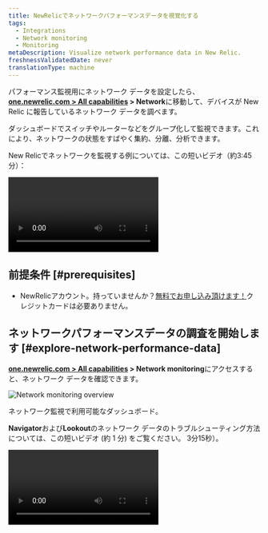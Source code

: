 ```yaml
---
title: NewRelicでネットワークパフォーマンスデータを視覚化する
tags:
  - Integrations
  - Network monitoring
  - Monitoring
metaDescription: Visualize network performance data in New Relic.
freshnessValidatedDate: never
translationType: machine
---
```



パフォーマンス監視用にネットワーク データを設定したら、 <DNT>**[one.newrelic.com > All capabilities](https://one.newrelic.com/all-capabilities) > Network**</DNT>に移動して、デバイスが New Relic に報告しているネットワーク データを調べます。

ダッシュボードでスイッチやルーターなどをグループ化して監視できます。これにより、ネットワークの状態をすばやく集約、分離、分析できます。

New Relicでネットワークを監視する例については、この短いビデオ（約3:45分）：

<Video
  id="rnxfPSR_ZCo"
  type="youtube"
/>

## 前提条件 [#prerequisites]

* NewRelicアカウント。持っていませんか？[無料でお申し込み頂けます！](https://newrelic.com/signup)クレジットカードは必要ありません。

## ネットワークパフォーマンスデータの調査を開始します [#explore-network-performance-data]

<DNT>**[one.newrelic.com > All capabilities](https://one.newrelic.com/all-capabilities) > Network monitoring**</DNT>にアクセスすると、ネットワーク データを確認できます。

<img
  title="Network monitoring overview"
  alt="Network monitoring overview"
  src={networkDevicePerformance}
/>

<figcaption>
  ネットワーク監視で利用可能なダッシュボード。
</figcaption>

<DNT>**Navigator**</DNT>および<DNT>**Lookout**</DNT>のネットワーク データのトラブルシューティング方法については、この短いビデオ (約 1 分) をご覧ください。 3分15秒）。

<Video
  id="qkakBi0Lc9Y"
  type="youtube"
/>